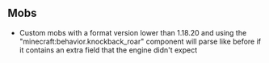 



## **Mobs**

-   Custom mobs with a format version lower than 1.18.20 and using the "minecraft:behavior.knockback\_roar" component will parse like before if it contains an extra field that the engine didn't expect

